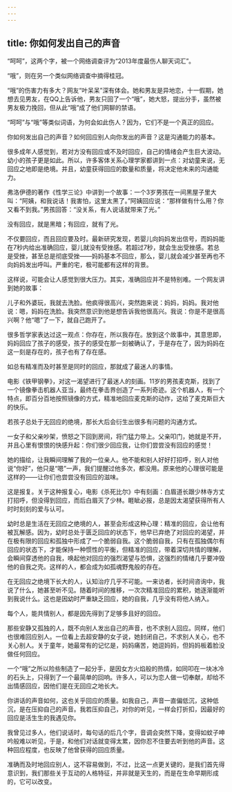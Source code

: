 ```yaml
---
---
---
```

title: 你如何发出自己的声音
---



“呵呵”，这两个字，被一个网络调查评为“2013年度最伤人聊天词汇”。

“哦”，则在另一个类似网络调查中摘得桂冠。

“哦”的伤害力有多大？网友“叶呆呆”深有体会。她和男友是异地恋，十一假期，她想去见男友，在QQ上告诉他，男友只回了一个“哦”，她大怒，提出分手，虽然被男友极力挽回，但从此“哦”成了他们网聊的禁语。

“呵呵”与“哦”等类似词语，为何会如此伤人？因为，它们不是一个真正的回应。

你如何发出自己的声音？如何回应别人向你发出的声音？这是沟通能力的基本。

很多成年人感觉到，若对方没有回应或不及时回应，自己的情绪会产生巨大波动。幼小的孩子更是如此。所以，许多客体关系心理学家都讲到一点：对幼童来说，无回应之地即是绝境。并且，幼童获得回应的数量和质量，将决定他未来的沟通能力。

弗洛伊德的著作《性学三论》中讲到一个故事：一个3岁男孩在一间黑屋子里大叫：“阿姨，和我说话！我害怕，这里太黑了。”阿姨回应说：“那样做有什么用？你又看不到我。”男孩回答：“没关系，有人说话就带来了光。”

没有回应，就是黑暗；有回应，就有了光。

不仅要回应，而且回应要及时。最新研究发现，若婴儿向妈妈发出信号，而妈妈能在7秒内给出准确回应，婴儿就没有受挫感。若超过7秒，就会生出受挫感。若总是受挫，甚至总是彻底受挫——妈妈基本不回应，那么，婴儿就会减少甚至再也不向妈妈发出呼叫。严重的宅，极可能都有这样的背景。

这样说，可能会让人感觉到很大压力。其实，准确回应并不是特别难。一个网友讲到她的故事：

儿子和外婆玩，我就去洗脸。他疯得很高兴，突然跑来说：妈妈，妈妈。我对他说：嗯，妈妈在洗脸。我突然意识到他是想告诉我他很高兴。我说：你是不是很高兴啊？他“嗯”了一下，就自己跑开了。

很多哲学家表达过这一观点：你存在，所以我存在。放到这个故事中，其意思即，妈妈回应了孩子的感受，孩子的感受在那一刻被确认了，于是存在了，因为妈妈在这一刻是存在的，孩子也有了存在感。

如总有精准而及时甚至是同时的回应，那就成了最迷人的事情。

电影《铁甲钢拳》，对这一渴望进行了最迷人的刻画。11岁的男孩麦克斯，找到了一个镜像拳击机器人亚当，最终在拳击界创造了一系列奇迹。这个机器人，有一个特点，即百分百地按照镜像的方式，精准地回应麦克斯的动作，这给了麦克斯巨大的快乐。

若孩子总处于无回应的绝境，那长大后会衍生出很多有问题的沟通方式。

一女子和父亲吵架，愤怒之下回到房间，将门猛力带上。父亲叩门，她就是不开，并且心里有恨恨的快感升起：你们很少回应我，让你们尝尝没有回应的感觉！

她的描绘，让我瞬间理解了我的一位亲人。他不能和别人好好打招呼，别人对他说“你好”，他只是“嗯”一声，我们提醒过他多次，都没用。原来他的心理很可能是这样的——让你们也尝尝没有回应的滋味。

这是报复。关于这种报复心，电影《杀死比尔》中有刻画：白眉道长跟少林寺方丈打招呼，但没得到回应，而后白眉灭了少林。睚眦必报，总是因太渴望获得所有人时时刻刻的爱与认可。

幼时总是生活在无回应之绝境的人，甚至会形成这种心理：精准的回应，会让他有被瓦解感。因为，幼时总处于匮乏回应的状态下，他早已弃绝了对回应的渴望，并在极有限的回应和孤独中形成了一个脆弱自我。这个脆弱自我，只有在孤独偶尔有回应的状态下，才能保持一种惯性的平衡，但精准的回应，带着深切共情的理解，会瞬间穿透他的自我，唤起他对回应的强烈渴望与恐惧，这强烈的情绪几乎要冲毁他的自我之壳。这样的人，都会成为如孤魂野鬼般的存在。

在无回应之绝境下长大的人，认知治疗几乎不可能。一来访者，长时间咨询中，我说了什么，她甚至听不见。随着时间的推移，一次次精准回应的累积，她逐渐能听到我说什么。这也是因幼时严重缺乏回应，她的自我，几乎没有将他人纳入。

每个人，能共情别人，都是因先得到了足够多且好的回应。

那些安静又孤独的人，既不向别人发出自己的声音，也不求别人回应。同样，他们也很难回应别人。一位看上去超安静的女子说，她封闭自己，不求别人关心，也不关心别人。关于童年，她最常有的记忆是，妈妈痛苦，她逗妈妈，但妈妈板着脸没做任何回应。

一个“哦”之所以险些制造了一起分手，是因女方火焰般的热情，如同叩在一块冰冷的石头上，只得到了一个最简单的回响。许多人，可以为恋人做一切奉献，却给不出情感回应，因他们是在无回应之地长大。

你讲话的声音如何，这也关乎回应的质量。如我自己，声音一直偏低沉，这种低沉，是在压抑自己的声音。我若压抑自己，对你的听见，一样会打折扣，因最好的回应是活生生的我遇见你。

我曾见过多人，他们说话时，每句话的后几个字，音调会突然下降，变得如蚊子呻吟般难以听见，于是，和他们对话就变得太累，因你忍不住要去听到他的声音。这种回应程度，也反映了他曾获得的回应质量。

准确而及时地回应别人，这不容易做到，不过，比这一点更关键的，是我们首先得意识到，我们那些关于互动的人格特征，并非就是天生的，而是在生命早期形成的，它可以改变。